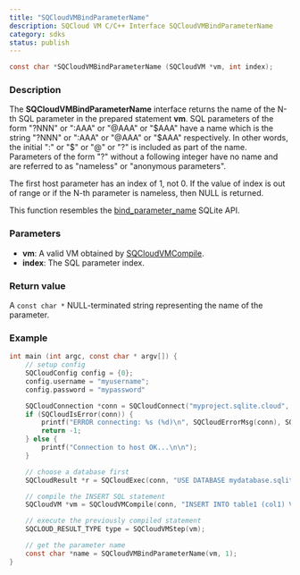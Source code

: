 ```yaml
---
title: "SQCloudVMBindParameterName"
description: SQCloud VM C/C++ Interface SQCloudVMBindParameterName
category: sdks
status: publish
---
```


```c
const char *SQCloudVMBindParameterName (SQCloudVM *vm, int index);
```

### Description
The **SQCloudVMBindParameterName** interface returns the name of the N-th SQL parameter in the prepared statement **vm**. SQL parameters of the form "?NNN" or ":AAA" or "@AAA" or "$AAA" have a name which is the string "?NNN" or ":AAA" or "@AAA" or "$AAA" respectively. In other words, the initial ":" or "$" or "@" or "?" is included as part of the name. Parameters of the form "?" without a following integer have no name and are referred to as "nameless" or "anonymous parameters".

The first host parameter has an index of 1, not 0.
If the value of index is out of range or if the N-th parameter is nameless, then NULL is returned.

This function resembles the [bind_parameter_name](https://www.sqlite.org/c3ref/bind_parameter_name.html) SQLite API. 

### Parameters
* **vm**: A valid VM obtained by [SQCloudVMCompile](/docs/sdks/c/sqcloudvmcompile).
* **index**: The SQL parameter index.

### Return value
A `const char *` NULL-terminated string representing the name of the parameter.

### Example
```c
int main (int argc, const char * argv[]) {
    // setup config
    SQCloudConfig config = {0};
    config.username = "myusername";
    config.password = "mypassword"

    SQCloudConnection *conn = SQCloudConnect("myproject.sqlite.cloud", SQCLOUD_DEFAULT_PORT, &config);
    if (SQCloudIsError(conn)) {
        printf("ERROR connecting: %s (%d)\n", SQCloudErrorMsg(conn), SQCloudErrorCode(conn));
        return -1;
    } else {
        printf("Connection to host OK...\n\n");
    }

    // choose a database first
    SQCloudResult *r = SQCloudExec(conn, "USE DATABASE mydatabase.sqlite;");

    // compile the INSERT SQL statement
    SQCloudVM *vm = SQCloudVMCompile(conn, "INSERT INTO table1 (col1) VALUES ('?param1');", -1, NULL);

    // execute the previously compiled statement
    SQCLOUD_RESULT_TYPE type = SQCloudVMStep(vm);

    // get the parameter name
    const char *name = SQCloudVMBindParameterName(vm, 1);
}
```